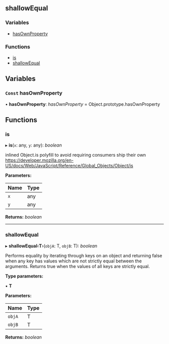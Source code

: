 <!-- This file generate automatically, should not modify that directly -->


<Meta title="API Reference/Utils/shallowEqual" />

## shallowEqual

### Variables

- [hasOwnProperty](#const-hasownproperty)

### Functions

- [is](#is)
- [shallowEqual](#shallowequal)

## Variables

### `Const` hasOwnProperty

• **hasOwnProperty**: _hasOwnProperty_ = Object.prototype.hasOwnProperty

## Functions

### is

▸ **is**(`x`: any, `y`: any): _boolean_

inlined Object.is polyfill to avoid requiring consumers ship their own
https://developer.mozilla.org/en-US/docs/Web/JavaScript/Reference/Global_Objects/Object/is

**Parameters:**

| Name | Type |
| ---- | ---- |
| `x`  | any  |
| `y`  | any  |

**Returns:** _boolean_

---

### shallowEqual

▸ **shallowEqual**‹**T**›(`objA`: T, `objB`: T): _boolean_

Performs equality by iterating through keys on an object and returning false
when any key has values which are not strictly equal between the arguments.
Returns true when the values of all keys are strictly equal.

**Type parameters:**

▪ **T**

**Parameters:**

| Name   | Type |
| ------ | ---- |
| `objA` | T    |
| `objB` | T    |

**Returns:** _boolean_
